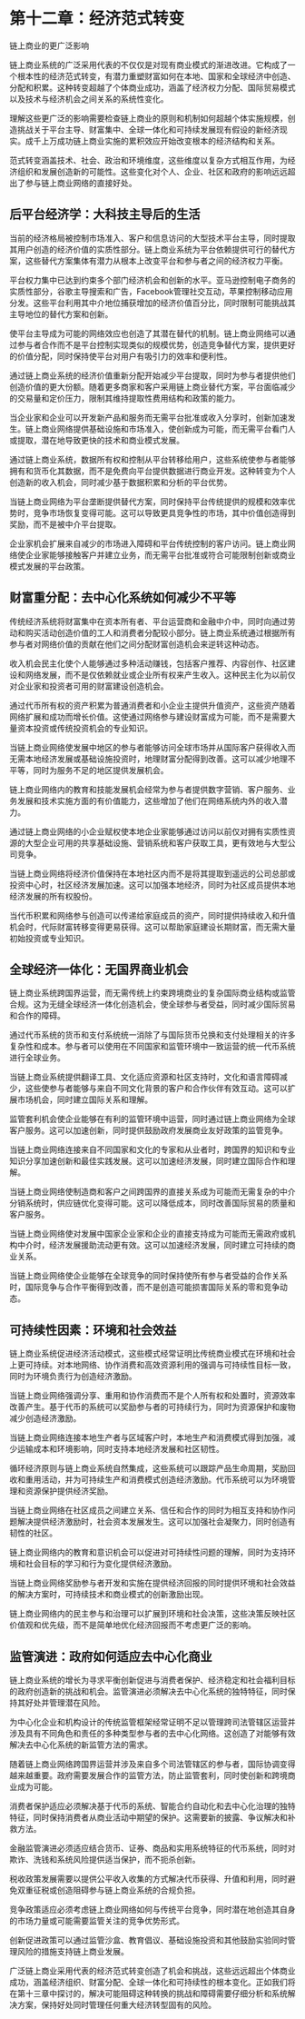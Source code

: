 # 第十二章：经济范式转变 {#sec-paradigm-shift}

链上商业的更广泛影响

链上商业系统的广泛采用代表的不仅仅是对现有商业模式的渐进改进。它构成了一个根本性的经济范式转变，有潜力重塑财富如何在本地、国家和全球经济中创造、分配和积累。这种转变超越了个体商业成功，涵盖了经济权力分配、国际贸易模式以及技术与经济机会之间关系的系统性变化。

理解这些更广泛的影响需要检查链上商业的原则和机制如何超越个体实施规模，创造挑战关于平台主导、财富集中、全球一体化和可持续发展现有假设的新经济现实。成千上万成功链上商业实施的累积效应开始改变根本的经济结构和关系。

范式转变涵盖技术、社会、政治和环境维度，这些维度以复杂方式相互作用，为经济组织和发展创造新的可能性。这些变化对个人、企业、社区和政府的影响远远超出了参与链上商业网络的直接好处。

## 后平台经济学：大科技主导后的生活

当前的经济格局被控制市场准入、客户和信息访问的大型技术平台主导，同时提取其用户创造的经济价值的实质性部分。链上商业系统为平台依赖提供可行的替代方案，这些替代方案集体有潜力从根本上改变平台和参与者之间的经济权力平衡。

平台权力集中已达到约束多个部门经济机会和创新的水平。亚马逊控制电子商务的实质性部分，谷歌主导搜索和广告，Facebook管理社交互动，苹果控制移动应用分发。这些平台利用其中介地位捕获增加的经济价值百分比，同时限制可能挑战其主导地位的替代方案和创新。

使平台主导成为可能的网络效应也创造了其潜在替代的机制。链上商业网络可以通过参与者合作而不是平台控制实现类似的规模优势，创造竞争替代方案，提供更好的价值分配，同时保持使平台对用户有吸引力的效率和便利性。

通过链上商业系统的经济价值重新分配开始减少平台提取，同时为参与者提供他们创造价值的更大份额。随着更多商家和客户采用链上商业替代方案，平台面临减少的交易量和定价压力，限制其维持提取性费用结构和政策的能力。

当企业家和企业可以开发新产品和服务而无需平台批准或收入分享时，创新加速发生。链上商业网络提供基础设施和市场准入，使创新成为可能，而无需平台看门人或提取，潜在地导致更快的技术和商业模式发展。

通过链上商业系统，数据所有权和控制从平台转移给用户，这些系统使参与者能够拥有和货币化其数据，而不是免费向平台提供数据进行商业开发。这种转变为个人创造新的收入机会，同时减少基于数据积累和分析的平台优势。

当链上商业网络为平台垄断提供替代方案，同时保持平台传统提供的规模和效率优势时，竞争市场恢复变得可能。这可以导致更具竞争性的市场，其中价值创造得到奖励，而不是被中介平台提取。

企业家机会扩展来自减少的市场进入障碍和平台传统控制的客户访问。链上商业网络使企业家能够接触客户并建立业务，而无需平台批准或符合可能限制创新或商业模式发展的平台政策。

## 财富重分配：去中心化系统如何减少不平等

传统经济系统将财富集中在资本所有者、平台运营商和金融中介中，同时向通过劳动和购买活动创造价值的工人和消费者分配较小部分。链上商业系统通过根据所有参与者对网络价值的贡献在他们之间分配财富创造机会来逆转这种动态。

收入机会民主化使个人能够通过多种活动赚钱，包括客户推荐、内容创作、社区建设和网络发展，而不是仅依赖就业或企业所有权来产生收入。这种民主化为以前仅对企业家和投资者可用的财富建设创造机会。

通过代币所有权的资产积累为普通消费者和小企业主提供升值资产，这些资产随着网络扩展和成功而增长价值。这使通过网络参与建设财富成为可能，而不是需要大量资本投资或传统投资机会的专业知识。

当链上商业网络使发展中地区的参与者能够访问全球市场并从国际客户获得收入而无需本地经济发展或基础设施投资时，地理财富分配得到改善。这可以减少地理不平等，同时为服务不足的地区提供发展机会。

链上商业网络内的教育和技能发展机会经常为参与者提供数字营销、客户服务、业务发展和技术实施方面的有价值能力，这些增加了他们在网络系统内外的收入潜力。

通过链上商业网络的小企业赋权使本地企业家能够通过访问以前仅对拥有实质性资源的大型企业可用的共享基础设施、营销系统和客户获取工具，更有效地与大型公司竞争。

当链上商业网络将经济价值保持在本地社区内而不是将其提取到遥远的公司总部或投资中心时，社区经济发展加速。这可以加强本地经济，同时为社区成员提供本地经济发展的所有权股份。

当代币积累和网络参与创造可以传递给家庭成员的资产，同时提供持续收入和升值机会时，代际财富转移变得更易获得。这可以帮助家庭建设长期财富，而无需大量初始投资或专业知识。

## 全球经济一体化：无国界商业机会

链上商业系统跨国界运营，而无需传统上约束跨境商业的复杂国际商业结构或监管合规。这为无缝全球经济一体化创造机会，使全球参与者受益，同时减少国际贸易和合作的障碍。

通过代币系统的货币和支付系统统一消除了与国际货币兑换和支付处理相关的许多复杂性和成本。参与者可以使用在不同国家和监管环境中一致运营的统一代币系统进行全球业务。

当链上商业系统提供翻译工具、文化适应资源和社区支持时，文化和语言障碍减少，这些使参与者能够与来自不同文化背景的客户和合作伙伴有效互动。这可以扩展市场机会，同时建立国际关系和理解。

监管套利机会使企业能够在有利的监管环境中运营，同时通过链上商业网络为全球客户服务。这可以加速创新，同时提供鼓励政府发展商业友好政策的监管竞争。

当链上商业网络连接来自不同国家和文化的专家和从业者时，跨国界的知识和专业知识分享加速创新和最佳实践发展。这可以加速经济发展，同时建立国际合作和理解。

当链上商业网络使制造商和客户之间跨国界的直接关系成为可能而无需复杂的中介分销系统时，供应链优化变得可能。这可以降低成本，同时改善国际贸易的质量和客户服务。

当链上商业网络使对发展中国家企业家和企业的直接支持成为可能而无需政府或机构中介时，经济发展援助流动更有效。这可以加速经济发展，同时建立可持续的商业关系。

当链上商业网络使企业能够在全球竞争的同时保持使所有参与者受益的合作关系时，国际竞争与合作平衡得到改善，而不是创造可能损害国际关系的零和竞争动态。

## 可持续性因素：环境和社会效益

链上商业系统促进经济活动模式，这些模式经常证明比传统商业模式在环境和社会上更可持续。对本地网络、协作消费和高效资源利用的强调与可持续性目标一致，同时为环境负责行为创造经济激励。

当链上商业网络强调分享、重用和协作消费而不是个人所有权和处置时，资源效率改善产生。基于代币的系统可以奖励参与者的可持续行为，同时为资源保护和废物减少创造经济激励。

当链上商业网络连接本地生产者与区域客户时，本地生产和消费模式得到加强，减少运输成本和环境影响，同时支持本地经济发展和社区韧性。

循环经济原则与链上商业系统自然集成，这些系统可以跟踪产品生命周期，奖励回收和重用活动，并为可持续生产和消费模式创造经济激励。代币系统可以为环境管理和资源保护提供经济奖励。

当链上商业网络在社区成员之间建立关系、信任和合作的同时为相互支持和协作问题解决提供经济激励时，社会资本发展发生。这可以加强社会凝聚力，同时创造有韧性的社区。

链上商业网络内的教育和意识机会可以促进对可持续性问题的理解，同时为支持环境和社会目标的学习和行为变化提供经济激励。

当链上商业网络奖励参与者开发和实施在提供经济回报的同时提供环境和社会效益的解决方案时，可持续技术和商业模式的创新激励出现。

链上商业网络内的民主参与和治理可以扩展到环境和社会决策，这些决策反映社区价值观和优先级，而不是简单地优化经济回报而不考虑更广泛的影响。

## 监管演进：政府如何适应去中心化商业

链上商业系统的增长为寻求平衡创新促进与消费者保护、经济稳定和社会福利目标的政府创造新的挑战和机会。监管演进必须解决去中心化系统的独特特征，同时保持其好处并管理潜在风险。

为中心化企业和机构设计的传统监管框架经常证明不足以管理跨司法管辖区运营并涉及具有不同角色和责任的多种类型参与者的去中心化网络。这创造了对能够有效解决去中心化系统的新监管方法的需求。

随着链上商业网络跨国界运营并涉及来自多个司法管辖区的参与者，国际协调变得越来越重要。政府需要发展合作的监管方法，防止监管套利，同时使创新和跨境商业成为可能。

消费者保护适应必须解决基于代币的系统、智能合约自动化和去中心化治理的独特特征，同时保持消费者从商业活动中期望的保护。这需要新的披露、争议解决和补救方法。

金融监管演进必须适应结合货币、证券、商品和实用系统特征的代币系统，同时对欺诈、洗钱和系统风险提供适当保护，而不扼杀创新。

税收政策发展需要以提供公平收入收集的方式解决代币获得、升值和利用，同时避免双重征税或创造阻碍参与链上商业系统的合规负担。

竞争政策适应必须考虑链上商业网络如何与传统平台竞争，同时潜在地创造其自身的市场力量或可能需要监管关注的竞争优势形式。

创新促进政策可以通过监管沙盒、教育倡议、基础设施投资和其他鼓励实验同时管理风险的措施支持链上商业发展。

广泛链上商业采用代表的经济范式转变创造了机会和挑战，这些远远超出个体商业成功，涵盖经济组织、财富分配、全球一体化和可持续性的根本变化。正如我们将在第十三章中探讨的，解决可能阻碍这种转换的挑战和障碍需要仔细分析和系统解决方案，保持好处同时管理任何重大经济转型固有的风险。